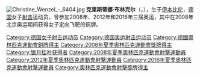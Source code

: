 {{MedalTableTop}}
{{MedalCountry| {{GER}} }}
{{MedalSport| 女子[[射擊|射擊]]}}
{{MedalCompetition|[[奧林匹克運動會|奧林匹克運動會]]}}
{{MedalBronze | [[2008年夏季奧林匹克運動會|2008年北京]] | [[2008年夏季奧林匹克運動會射擊比賽|飛碟多向]]}}
{{MedalBottom}}
[[File:Christine_Wenzel_-_6404.jpg|thumb]]
'''克里斯蒂娜·布林克尔'''（{{lang-de|'''Christine Brinker'''}}，{{bd|1981年|7月10日||}}），生于[[伊本比伦|伊本比伦]]，[[德国|德国]]女子[[射击|射击]]运动员。曾参加2008年、2012年和2016年三届奥运，其中在2008年北京奥运期间获得女子定向飞靶的铜牌。

{{Germany-bio-stub}}

{{DEFAULTSORT:Brinker, Christine}}
[[Category:德国女子射击运动员|Category:德国女子射击运动员]]
[[Category:德国奥运射击运动员|Category:德国奥运射击运动员]]
[[Category:德國奧林匹克運動會銅牌得主|Category:德國奧林匹克運動會銅牌得主]]
[[Category:2008年夏季奧林匹克運動會獎牌得主|Category:2008年夏季奧林匹克運動會獎牌得主]]
[[Category:银月桂叶获得者|Category:银月桂叶获得者]]
[[Category:2008年夏季奧林匹克運動會射擊運動員|Category:2008年夏季奧林匹克運動會射擊運動員]]
[[Category:2012年夏季奧林匹克運動會射擊運動員|Category:2012年夏季奧林匹克運動會射擊運動員]]
[[Category:2016年夏季奧林匹克運動會射擊運動員|Category:2016年夏季奧林匹克運動會射擊運動員]]
[[Category:奧林匹克運動會射擊獎牌得主|Category:奧林匹克運動會射擊獎牌得主]]
